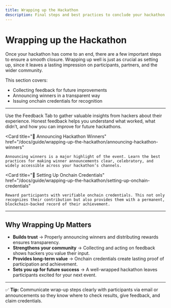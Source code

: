 ```yaml
---
title: Wrapping up the Hackathon
description: Final steps and best practices to conclude your hackathon smoothly.
---
```


# Wrapping up the Hackathon

Once your hackathon has come to an end, there are a few important steps to ensure a smooth closure. Wrapping up well is just as crucial as setting up, since it leaves a lasting impression on participants, partners, and the wider community.  

This section covers:  
- Collecting feedback for future improvements  
- Announcing winners in a transparent way  
- Issuing onchain credentials for recognition  

---

<Cards>
  <Card 
    title="✍ Feedback Tab" 
    href="/docs/guide/wrapping-up-the-hackathon/feedback-tab"
  >
    Use the Feedback Tab to gather valuable insights from hackers about their experience. Honest feedback helps you understand what worked, what didn’t, and how you can improve for future hackathons.  
  </Card>

  <Card 
    title="📣 Announcing Hackathon Winners" 
    href="/docs/guide/wrapping-up-the-hackathon/announcing-hackathon-winners"
  >
    Announcing winners is a major highlight of the event. Learn the best practices for making winner announcements clear, celebratory, and widely accessible across your hackathon’s channels.  
  </Card>

  <Card 
    title="🎁 Setting Up Onchain Credentials" 
    href="/docs/guide/wrapping-up-the-hackathon/setting-up-onchain-credentials"
  >
    Reward participants with verifiable onchain credentials. This not only recognizes their contribution but also provides them with a permanent, blockchain-backed record of their achievement.  
  </Card>
</Cards>

---

## Why Wrapping Up Matters

- **Builds trust** → Properly announcing winners and distributing rewards ensures transparency.  
- **Strengthens your community** → Collecting and acting on feedback shows hackers you value their input.  
- **Provides long-term value** → Onchain credentials create lasting proof of participation and achievement.  
- **Sets you up for future success** → A well-wrapped hackathon leaves participants excited for your next event.  

---

✅ **Tip:** Communicate wrap-up steps clearly with participants via email or announcements so they know where to check results, give feedback, and claim credentials.  
